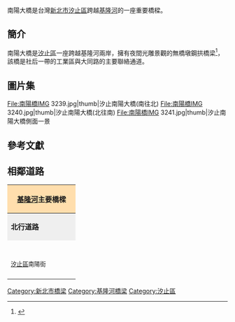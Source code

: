 南陽大橋是台灣[[新北市|新北市]][[汐止區|汐止區]]跨越[[基隆河|基隆河]]的一座重要橋樑。
== 簡介 ==
南陽大橋是[[汐止區|汐止區]]一座跨越基隆河兩岸，擁有夜間光雕景觀的無橋墩鋼拱橋梁<ref>{{Cite web |url=http://www.roosterlighting.com/chinese/01_project/01_detail.php?id=45 |title=汐止南陽大橋的夜間照明 |accessdate=2016-06-03 |archive-date=2016-06-23 |archive-url=https://web.archive.org/web/20160623215909/http://www.roosterlighting.com/chinese/01_project/01_detail.php?id=45 |dead-url=yes }}</ref>，該橋是社后一帶的工業區與大同路的主要聯絡通道。

== 圖片集 ==
<gallery>
File:南陽橋IMG 3239.jpg|thumb|汐止南陽大橋(南往北)
File:南陽橋IMG 3240.jpg|thumb|汐止南陽大橋(北往南)
File:南陽橋IMG 3241.jpg|thumb|汐止南陽大橋側面一景
</gallery>
== 參考文獻 ==
{{reflist}}
== 相鄰道路 ==
{|  class="toccolours" border="1" cellpadding="4" style="margin: 0 auto; border-collapse: collapse; text-align: center; white-space:nowrap;"
|-  
! colspan="3" style="background: #ffdead;" | '''[[基隆河|基隆河]]主要橋樑'''
|-
| style="background: #efefef;" | '''北行道路'''
| colspan="1" style= "background: #efefef;"    |'''[[基隆河|基隆河]]'''
| style="background: #efefef;" | '''南行道路'''
|-
| style="width:140px; height:88px;" | <br /><small>[[汐止區|汐止區]]南陽街</small>
| style="width:200px; height:75px;" | '''新社后橋'''<br /><small>''往''</small><br /><small>''←[[汐止區|汐止區]]　　　　[[汐止區|汐止區]]→''</small>
| style="width:140px; height:75px;" | <br /><small>[[汐止區|汐止區]]大同路</small>
{| border="0"
|}
|}


{{淡水河流域橋樑}}
[[Category:新北市橋梁|Category:新北市橋梁]]
[[Category:基隆河橋梁|Category:基隆河橋梁]]
[[Category:汐止區|Category:汐止區]]
